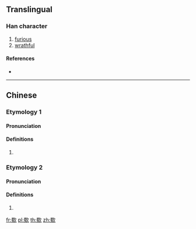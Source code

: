 {{character info/new}}
==Translingual==

===Han character===
{{Han char|rn=76|rad=欠|as=13|sn=17|four=67180|canj=WINO|ids=⿰蜀欠}}

# [[furious]]
# [[wrathful]]

====References====
* {{Han ref|kx=0572.300|dkj=16217|dj=0960.260|hdz=32152.090|uh=6B5C|ud=27484|bh=C0D3|bd=49363}}

----

==Chinese==
{{zh-forms}}

===Etymology 1===

====Pronunciation====
{{zh-pron
|m=chù
|c=cuk1
|mc=2
|oc=2
|ma=
|cat=a
}}

====Definitions====
{{zh-hanzi}}

# {{rfdef|lang=zh}}

===Etymology 2===

====Pronunciation====
{{zh-pron
|m=cǎn
|c=
|mc=1
|oc=1
|ma=
|cat=n
}}

====Definitions====
{{zh-hanzi}}

# {{rfdef|lang=zh}}

[[fr:歜]]
[[pl:歜]]
[[th:歜]]
[[zh:歜]]